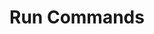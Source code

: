 ---
title: Run Commands
description: An Kando item which executes a command.
tableOfContents: false
banner:
  content: 🚧 This page is under construction! 🚧
---